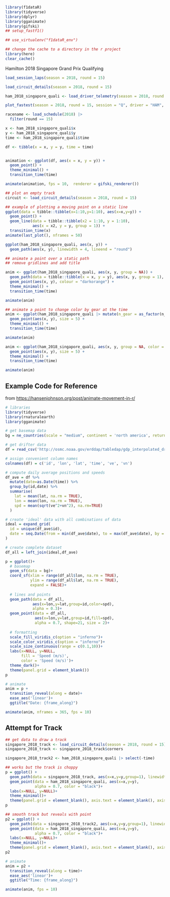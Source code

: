 ```r
library(f1dataR)
library(tidyverse)
library(dplyr)
library(gganimate)
library(gifski)
## setup_fastf1()
```

```r
## use_virtualenv("f1dataR_env")
```

```r
## change the cache to a directory in the r project
library(here)
clear_cache()
```

Hamilton 2018 Singapore Grand Prix Qualifying 
```r
load_session_laps(season = 2018, round = 15)
```

```r
load_circuit_details(season = 2018, round = 15)
```

```r
ham_2018_singapore_quali <- load_driver_telemetry(season = 2018, round = 15, session = "Q", driver = "HAM", laps = "fastest")
```

```r
plot_fastest(season = 2018, round = 15, session = "Q", driver = "HAM", color = "gear")
```

```r
racename <- load_schedule(2018) |> 
  filter(round == 15)
```

```r
x <- ham_2018_singapore_quali$x
y <- ham_2018_singapore_quali$y
time <- ham_2018_singapore_quali$time

df <- tibble(x = x, y = y, time = time)


animation <- ggplot(df, aes(x = x, y = y)) + 
  geom_point() + 
  theme_minimal() + 
  transition_time(time) 

animate(animation, fps = 10,  renderer = gifski_renderer())
```

```r
## plot an empty track
circuit <- load_circuit_details(season = 2018, round = 15)
```

```r
## example of plotting a moving point on a static line
ggplot(data = tibble::tibble(x=1:10,y=1:10), aes(x=x,y=y)) +
  geom_point() +
  geom_line(data = tibble::tibble(x2 = 1:10, y = 1:10),
            aes(x = x2, y = y, group = 1)) +
  transition_time(x)
animate(last_plot(), nframes = 50)
```

```r
ggplot(ham_2018_singapore_quali, aes(x, y)) +
  geom_path(aes(x, y), linewidth = 4, lineend = "round")
```

```r
## animate a point over a static path
## remove gridlines and add title

anim <- ggplot(ham_2018_singapore_quali, aes(x, y, group = NA)) +
  geom_path(data = tibble::tibble(x = x, y = y), aes(x, y, group = 1), linewidth = 4, lineend = "round", colour = "grey") + 
  geom_point(aes(x, y), colour = "darkorange") + 
  theme_minimal() + 
  transition_time(time)

animate(anim)

```

```r
## animate a point to change color by gear at the time
anim <- ggplot(ham_2018_singapore_quali |> mutate(n_gear = as_factor(n_gear)), aes(x, y, group = NA, color = n_gear)) +
  geom_point(aes(x, y), size = 5) + 
  theme_minimal() + 
  transition_time(time)

animate(anim)
```

```r
anim <- ggplot(ham_2018_singapore_quali, aes(x, y, group = NA, color = speed)) +
  geom_point(aes(x, y), size = 5) + 
  theme_minimal() + 
  transition_time(time)

animate(anim)
```

## Example Code for Reference

from <https://hansenjohnson.org/post/animate-movement-in-r/>


```r
# libraries
library(tidyverse)
library(rnaturalearth)
library(gganimate)

# get basemap data
bg = ne_countries(scale = "medium", continent = 'north america', returnclass = "sf")

# get drifter data
df = read_csv('http://osmc.noaa.gov/erddap/tabledap/gdp_interpolated_drifter.csvp?ID%2Clongitude%2Clatitude%2Ctime%2Cve%2Cvn&longitude%3E=-70&longitude%3C=-50&latitude%3E=35&latitude%3C=50&time%3E=2018-01-01&time%3C=2019-01-01')

# assign convenient column names
colnames(df) = c('id', 'lon', 'lat', 'time', 've', 'vn')
```

```r
# compute daily average positions and speeds
df_ave = df %>%
  mutate(date=as.Date(time)) %>%
  group_by(id,date) %>%
  summarise(
    lat = mean(lat, na.rm = TRUE), 
    lon = mean(lon, na.rm = TRUE),
    spd = mean(sqrt(ve^2+vn^2), na.rm=TRUE)
  ) 

# create 'ideal' data with all combinations of data
ideal = expand_grid(
  id = unique(df_ave$id),
  date = seq.Date(from = min(df_ave$date), to = max(df_ave$date), by = 1)
)

# create complete dataset
df_all = left_join(ideal,df_ave)
```

```r
p = ggplot()+
  # basemap
  geom_sf(data = bg)+
  coord_sf(xlim = range(df_all$lon, na.rm = TRUE), 
           ylim = range(df_all$lat, na.rm = TRUE), 
           expand = FALSE)+
  
  # lines and points
  geom_path(data = df_all, 
            aes(x=lon,y=lat,group=id,color=spd), 
            alpha = 0.3)+
  geom_point(data = df_all, 
             aes(x=lon,y=lat,group=id,fill=spd),
             alpha = 0.7, shape=21, size = 2)+
  
  # formatting
  scale_fill_viridis_c(option = "inferno")+
  scale_color_viridis_c(option = "inferno")+
  scale_size_continuous(range = c(0.1,10))+
  labs(x=NULL, y=NULL, 
       fill = 'Speed (m/s)', 
       color = 'Speed (m/s)')+
  theme_dark()+
  theme(panel.grid = element_blank())
p
```

```r
# animate
anim = p + 
  transition_reveal(along = date)+
  ease_aes('linear')+
  ggtitle("Date: {frame_along}")

animate(anim, nframes = 365, fps = 10)
```


## Attempt for Track
```r
## get data to draw a track
singapore_2018_track <- load_circuit_details(season = 2018, round = 15)
singapore_2018_track <- singapore_2018_track$corners

singapore_2018_track2 <- ham_2018_singapore_quali |> select(-time)
```

```r
## works but the track is choppy
p = ggplot() +
  geom_path(data = singapore_2018_track, aes(x=x,y=y,group=1), linewidth=6, color = "grey") +
  geom_point(data = ham_2018_singapore_quali, aes(x=x,y=y),
             alpha = 0.7, color = "black")+
  labs(x=NULL, y=NULL)+
  theme_minimal()+
  theme(panel.grid = element_blank(), axis.text = element_blank(), axis.title = element_blank())
p
```

```r
## smooth track but reveals with point
p2 = ggplot() +
  geom_path(data = singapore_2018_track2, aes(x=x,y=y,group=1), linewidth=6, color = "grey") +
  geom_point(data = ham_2018_singapore_quali, aes(x=x,y=y),
             alpha = 0.7, color = "black")+
  labs(x=NULL, y=NULL)+
  theme_minimal()+
  theme(panel.grid = element_blank(), axis.text = element_blank(), axis.title = element_blank())
p2
```

```r
# animate
anim = p2 + 
  transition_reveal(along = time)+
  ease_aes('linear')+
  ggtitle("Time: {frame_along}")

animate(anim, fps = 10)
```

